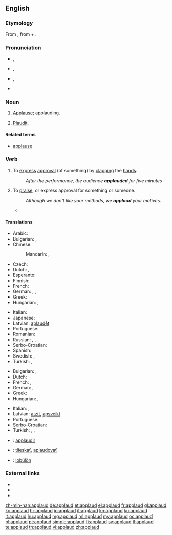 ==English==

===Etymology===
From {{etyl|la}} {{term|lang=la|applaudere||to clap the hands together, applaud}}, from {{term|lang=la|ad||to}} + {{term|lang=la|plaudere||to strike, clap}}.

===Pronunciation===
* {{a|UK}} {{IPA|/əˈplɔːd/}}, {{X-SAMPA|/@"plO:d/}}
* {{a|US}} {{IPA|/əˈplɔd/}}, {{X-SAMPA|/@"plOd/}}
* {{a|cot-caught}} {{IPA|/əˈplɑd/}}, {{X-SAMPA|/@"plAd/}}
* {{audio|en-us-applaud.ogg|Audio (US)}}

===Noun===
{{en-noun}}

# {{obsolete}} [[applause|Applause]]; applauding.
# {{obsolete}} [[plaudit|Plaudit]].

====Related terms====
* [[applause]]

===Verb===
{{en-verb}}

# {{transitive|intransitive}} To [[express]] [[approval]] (of something) by [[clap|clapping]] the [[hand]]s.
#: ''After the performance, the audience '''applauded''' for five minutes''
# {{transitive|intransitive}} To [[praise]], or express approval for something or someone.
#: ''Although we don't like your methods, we '''applaud''' your motives.''
#* {{quote-news
|year=2011
|date=December 10
|author=David Ornstein
|title=Arsenal   1 - 0   Everton
|work=BBC Sport
|url=http://news.bbc.co.uk/sport2/hi/football/16015017.stm
|page=
|passage=It moved him to within one goal of Thierry Henry's 34 in 2004 and Henry - honoured with a statue outside the stadium on Friday - rose from his seat in the stands to '''applaud''' Van Persie.}}

====Translations====
{{trans-top|to express approval by clapping}}
* Arabic: {{t-|ar|صفق|tr=saffaqa}}
* Bulgarian: {{t+|bg|аплодирам}},  {{t+|bg|ръкопляскам}}
* Chinese:
*: Mandarin: {{t-|cmn|拍手|tr=pāishǒu|sc=Hani}},  {{t-|cmn|鼓掌|tr=gǔzhǎng|sc=Hani}}
* Czech: {{t-|cs|tleskat}}
* Dutch: {{t+|nl|applaudisseren}}, {{t+|nl|klappen}}
* Esperanto: {{t-|eo|aplaŭdi}}
* Finnish: {{t-|fi|taputtaa}}
* French: {{t+|fr|applaudir}}
* German: {{t+|de|applaudieren}}, {{t+|de|klatschen}}, {{t-|de|Beifall klatschen}}
* Greek: {{t+|el|χειροκροτώ|tr=khirokrotó}}
* Hungarian: {{t+|hu|tapsol}},  {{t+|hu|megtapsol}}
{{trans-mid}}
* Italian: {{t+|it|applaudire}}
* Japanese: {{t-|ja|拍手|alt=拍手する|tr=はくしゅする, hakushu suru}}
* Latvian: [[aplaudēt]]
* Portuguese: {{t+|pt|aplaudir}}
* Romanian: {{t+|ro|aplauda}}
* Russian: {{t+|ru|аплодировать|tr=aplodírovat'}},  {{t+|ru|хлопать|tr=xlópat'}}, {{t+|ru|рукоплескать|tr=rukopleskát'}}
* Serbo-Croatian: {{t-|sh|aplaudirati}}
* Spanish: {{t+|es|aplaudir}}
* Swedish: {{t+|sv|applådera}}, {{t+|sv|klappa}}
* Turkish: {{t+|tr|alkışlamak}},  {{t+|tr|el çırpmak}}
{{trans-bottom}}

{{trans-top|to praise, or express approval by words}}
* Bulgarian: {{t+|bg|хваля}},  {{t+|bg|одобрявам}}
* Dutch: {{t+|nl|applaudisseren}}
* French: {{t+|fr|louer}}, {{t+|fr|approuver}}
* German: {{t+|de|loben}}, {{t+|de|befürworten}}
* Greek: {{t+|el|επικροτώ|tr=epikrotó}}
* Hungarian: {{t+|hu|helyesel}},  {{t+|hu|dicsér}}
{{trans-mid}}
* Italian: {{t+|it|lodare}}, {{t+|it|approvare}}
* Latvian: [[atzīt]], [[apsveikt]]
* Portuguese: {{t+|pt|aplaudir}}
* Serbo-Croatian: {{t-|sh|aplaudirati}}
* Turkish: {{t+|tr|beğenmek}},  {{t+|tr|takdir etmek}},  {{t+|tr|alkışlamak}}
{{trans-bottom}}

{{checktrans-top}}
* {{ttbc|ia}}: [[applaudir]]
* {{ttbc|sk}}: [[tlieskať]], [[aplaudovať]]
* {{ttbc|vo}}: [[lobülön]]
{{trans-bottom}}

===External links===
* {{R:Webster 1913}}
* {{R:Century 1911}}
* {{R:OneLook}}

[[zh-min-nan:applaud]]
[[de:applaud]]
[[et:applaud]]
[[el:applaud]]
[[fr:applaud]]
[[gl:applaud]]
[[ko:applaud]]
[[hr:applaud]]
[[io:applaud]]
[[it:applaud]]
[[kn:applaud]]
[[ku:applaud]]
[[lt:applaud]]
[[hu:applaud]]
[[mg:applaud]]
[[ml:applaud]]
[[my:applaud]]
[[oc:applaud]]
[[pl:applaud]]
[[pt:applaud]]
[[simple:applaud]]
[[fi:applaud]]
[[sv:applaud]]
[[tl:applaud]]
[[te:applaud]]
[[th:applaud]]
[[vi:applaud]]
[[zh:applaud]]